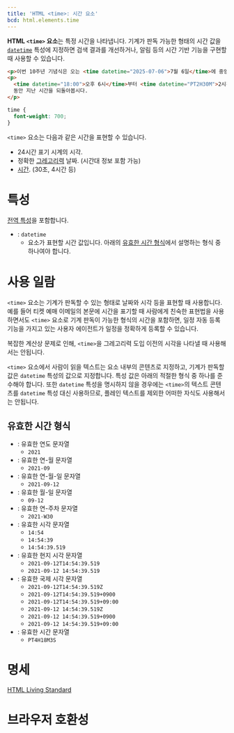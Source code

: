 ```yaml
---
title: 'HTML <time>: 시간 요소'
bcd: html.elements.time
---
```


**HTML `<time>` 요소**는 특정 시간을 나타냅니다. 기계가 판독 가능한 형태의 시간 값을 [`datetime`](#term-datetime) 특성에 지정하면 검색 결과를 개선하거나, 알림 등의 시간 기반 기능을 구현할 때 사용할 수 있습니다.

<HTMLDemo height={100}>

```html
<p>이번 10주년 기념식은 오는 <time datetime="2025-07-06">7월 6일</time>에 중앙회관에서 열립니다.</p>
<p>
  <time datetime="18:00">오후 6시</time>부터 <time datetime="PT2H30M">2시간 30분</time>
  동안 지난 시간을 되돌아봅시다.
</p>
```

```css
time {
  font-weight: 700;
}
```

</HTMLDemo>

`<time>` 요소는 다음과 같은 시간을 표현할 수 있습니다.

- 24시간 표기 시계의 시각.
- 정확한 [그레고리력](https://ko.wikipedia.org/wiki/%EA%B7%B8%EB%A0%88%EA%B3%A0%EB%A6%AC%EB%A0%A5) 날짜. (시간대 정보 포함 가능)
- [시간](https://www.w3.org/TR/2014/REC-html5-20141028/infrastructure.html#valid-duration-string). (30초, 4시간 등)

# 특성

[전역 특성](/docs/Web/HTML/Global_attributes)을 포함합니다.

- : `datetime`
  - 요소가 표현할 시간 값입니다. 아래의 [유효한 시간 형식](#유효한-시간-형식)에서 설명하는 형식 중 하나여야 합니다.

# 사용 일람

`<time>` 요소는 기계가 판독할 수 있는 형태로 날짜와 시각 등을 표현할 때 사용합니다. 예를 들어 티켓 예매 이메일의 본문에 시간을 표기할 때 사람에게 친숙한 표현법을 사용하면서도 `<time>` 요소로 기계 판독이 가능한 형식의 시간을 포함하면, 일정 자동 등록 기능을 가지고 있는 사용자 에이전트가 일정을 정확하게 등록할 수 있습니다.

복잡한 계산상 문제로 인해, `<time>`을 그레고리력 도입 이전의 시각을 나타낼 때 사용해서는 안됩니다.

`<time>` 요소에서 사람이 읽을 텍스트는 요소 내부의 콘텐츠로 지정하고, 기계가 판독할 값은 `datetime` 특성의 값으로 지정합니다. 특성 값은 아래의 적절한 형식 중 하나를 준수해야 합니다. 또한 `datetime` 특성을 명시하지 않을 경우에는 `<time>`의 텍스트 콘텐츠를 `datetime` 특성 대신 사용하므로, 플레인 텍스트를 제외한 어떠한 자식도 사용해서는 안됩니다.

## 유효한 시간 형식

- : 유효한 연도 문자열
  - `2021`
- : 유효한 연-월 문자열
  - `2021-09`
- : 유효한 연-월-일 문자열
  - `2021-09-12`
- : 유효한 월-일 문자열
  - `09-12`
- : 유효한 연-주차 문자열
  - `2021-W30`
- : 유효한 시각 문자열
  - `14:54`
  - `14:54:39`
  - `14:54:39.519`
- : 유효한 현지 시각 문자열
  - `2021-09-12T14:54:39.519`
  - `2021-09-12 14:54:39.519`
- : 유효한 국제 시각 문자열
  - `2021-09-12T14:54:39.519Z`
  - `2021-09-12T14:54:39.519+0900`
  - `2021-09-12T14:54:39.519+09:00`
  - `2021-09-12 14:54:39.519Z`
  - `2021-09-12 14:54:39.519+0900`
  - `2021-09-12 14:54:39.519+09:00`
- : 유효한 시간 문자열
  - `PT4H18M3S`

# 명세

[HTML Living Standard](https://html.spec.whatwg.org/multipage/text-level-semantics.html#the-time-element)

# 브라우저 호환성

<BrowserCompat data={props.bcd} />
